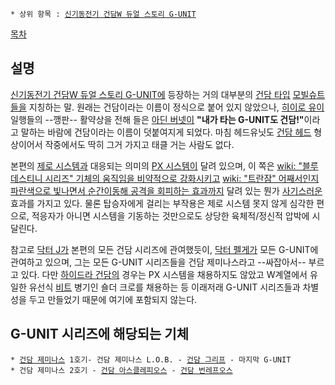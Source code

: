  * 상위 항목 : [[신기동전기 건담W 듀얼 스토리 G-UNIT]]

[[목차]]

== 설명 ==
[[신기동전기 건담W 듀얼 스토리 G-UNIT]]에 등장하는 거의 대부분의 [[건담 타입]] [[모빌슈트]]들을 지칭하는 말. 원래는 건담이라는 이름이 정식으로 붙어 있지 않았으나, [[히이로 유이]] 일행들의 --깽판-- 활약상을 전해 들은 [[아딘 버넷]]이 '''"내가 타는 G-UNIT도 건담!"'''이라고 말하는 바람에 건담이라는 이름이 덧붙여지게 되었다. 마침 헤드유닛도 [[건담 헤드]] 형상이어서 작중에서도 딱히 그거 가지고 태클 거는 사람도 없다.

본편의 [[제로 시스템]]과 대응되는 의미의 [[PX 시스템]]이 달려 있으며, 이 쪽은 [[wiki: "블루 데스티니 시리즈" 기체의 움직임을 비약적으로 강화시키고]] [[wiki: "트란잠" 어째서인지 파란색으로 빛나면서 순간이동해 공격을 회피하는 효과]]까지 달려 있는 뭔가 [[사기]]스러운 효과를 가지고 있다. 물론 탑승자에게 걸리는 부작용은 제로 시스템 못지 않게 심각한 편으로, 적응자가 아니면 시스템을 기동하는 것만으로도 상당한 육체적/정신적 압박에 시달린다.

참고로 [[닥터 J]]가 본편의 모든 건담 시리즈에 관여했듯이, [[닥터 펠게]]가 모든 G-UNIT에 관여하고 있으며, 그는 모든 G-UNIT 시리즈들을 건담 제미나스라고 --싸잡아서-- 부르고 있다. 다만 [[하이드라 건담]]의 경우는 PX 시스템을 채용하지도 않았고 W계열에서 유일한 유선식 [[비트]] 병기인 숄더 크로를 채용하는 등 이래저래 G-UNIT 시리즈들과 차별성을 두고 만들었기 때문에 여기에 포함되지 않는다.

== G-UNIT 시리즈에 해당되는 기체 ==
 * [[건담 제미나스]] 1호기- 건담 제미나스 L.O.B. - [[건담 그리프]] - 마지막 G-UNIT
 * 건담 제미나스 2호기 - [[건담 아스클레피오스]] - [[건담 번레프오스]]
